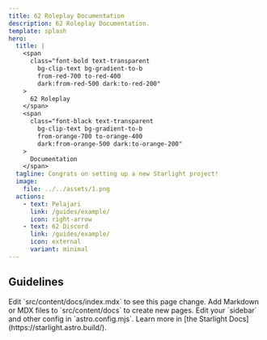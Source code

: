 ```yaml
---
title: 62 Roleplay Documentation
description: 62 Roleplay Documentation.
template: splash
hero:
  title: |
    <span
      class="font-bold text-transparent
        bg-clip-text bg-gradient-to-b
        from-red-700 to-red-400
        dark:from-red-500 dark:to-red-200"
    >
      62 Roleplay
    </span>
    <span
      class="font-black text-transparent
        bg-clip-text bg-gradient-to-b
        from-orange-700 to-orange-400
        dark:from-orange-500 dark:to-orange-200"
    >
      Documentation
    </span>
  tagline: Congrats on setting up a new Starlight project!
  image:
    file: ../../assets/1.png
  actions:
    - text: Pelajari
      link: /guides/example/
      icon: right-arrow
    - text: 62 Discord
      link: /guides/example/
      icon: external
      variant: minimal
---
```



## Guidelines

<CardGrid stagger>
	<Card title="Update content" icon="pencil">
		Edit `src/content/docs/index.mdx` to see this page change.
	</Card>
	<Card title="Add new content" icon="add-document">
		Add Markdown or MDX files to `src/content/docs` to create new pages.
	</Card>
	<Card title="Configure your site" icon="setting">
		Edit your `sidebar` and other config in `astro.config.mjs`.
	</Card>
	<Card title="Read the docs" icon="open-book">
		Learn more in [the Starlight Docs](https://starlight.astro.build/).
	</Card>
</CardGrid>
